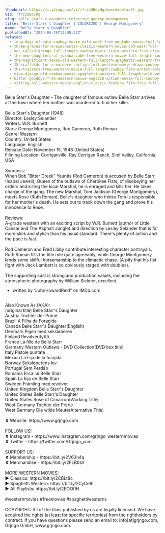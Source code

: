 ```yaml
---
thumbnail: https://i.ytimg.com/vi/rfrz3UBdvHg/maxresdefault.jpg
vid: rfrz3UBdvHg
slug: belle-starr-s-daughter-colorized-george-montgomery
title: "Belle Starr's Daughter | COLORIZED | George Montgomery"
name: "Belle Starr's Daughter"
publishedAt: "2024-06-26T13:00:52Z"
related:
  - long-days-of-hate-cowboy-movie-wild-west-free-youtube-movie-full-length-english
  - three-graves-for-a-winchester-classic-western-movie-old-west-full-length-english
  - man-called-gringo-full-length-cowboy-movie-italo-western-free-classic-movie
  - the-new-daughters-of-joshua-cabe-free-western-movie-full-length-cowboy-film
  - the-magnificent-texan-old-western-full-length-spaghetti-western-free-youtube-movie
  - 15-scaffolds-for-a-murderer-action-full-western-movie-drama-cowboy-film-english
  - the-trackers-free-western-movie-full-length-cowboy-film-ernest-borgnine-free-movies
  - viva-django-old-cowboy-movie-spaghetti-western-full-length-wild-west-full-movies
  - killer-goodbye-free-western-movie-english-action-movie-full-cowboy-film
  - sitting-bull-western-movie-english-classic-feature-film-free-full-flick-free-western-movies
---
```


Belle Starr's Daughter - The daughter of famous outlaw Belle Starr arrives at the town where her mother was murdered to find her killer.<br />
<br />
Belle Starr's Daughter (1948)<br />
Director: Lesley Selander<br />
Writers: W.R. Burnett<br />
Stars: George Montgomery, Rod Cameron, Ruth Roman<br />
Genre: Western<br />
Country: United States<br />
Language: English<br />
Release Date: November 15, 1948 (United States)<br />
Filming Location: Corriganville, Ray Corrigan Ranch, Simi Valley, California, USA<br />
<br />
Synopsis:<br />
When Bob "Bitter Creek" Yauntis (Rod Cameron) is accused by Belle Starr (Isabel Jewell), Queen of the outlaws of Cherokee Flats, of disobeying her orders and killing the local Marshal, he is enraged and kills her. He takes charge of the gang. The new Marshal, Tom Jackson (George Montgomery), meets Rose (Ruth Roman), Belle's daughter who thinks Tom is responsible for her mother's death. He sets out to track down the gang and prove his innocence to Rose.<br />
<br />
Reviews:<br />
A-grade western with an exciting script by W.R. Burnett (author of Little Caesar and The Asphalt Jungle) and direction by Lesley Selander that is far more slick and stylish than his usual standard. There's plenty of action and the pace is fast.<br />
<br />
Rod Cameron and Fred Libby contribute interesting character portrayals. Ruth Roman fills the title role quite agreeably, while George Montgomery lends some skilful horsemanship to the climactic chase. (A pity that his fist fight with Jack Lambert is so obviously staged with doubles).<br />
<br />
The supporting cast is strong and production values, including the atmospheric photography by William Sickner, excellent.<br />
- written by "JohnHowardReid" on IMDb.com<br />
<br />
Also Known As (AKA):<br />
(original title) Belle Starr's Daughter<br />
Austria Tochter der Prärie<br />
Brazil A Filha da Foragida<br />
Canada Belle Starr's Daughter(English)<br />
Denmark Pigen med seksløberen<br />
Finland Revolverityttö<br />
France La fille de Belle Starr<br />
Germany Western Outlaws - DVD Collection(DVD box title)<br />
Italy Pistole puntate<br />
Mexico La hija de la forajida<br />
Norway Seksløperens lov<br />
Portugal Sem Perdão<br />
Romania Fiica lui Belle Starr<br />
Spain La hija de Belle Starr<br />
Sweden Främling med revolver<br />
United Kingdom Belle Starr's Daughter<br />
United States Belle Starr's Daughter<br />
United States Rose of Cimarron(Working Title)<br />
West Germany Tochter der Prärie<br />
West Germany Die wilde Meute(Alternative Title)<br />
<br />
✘ Website: https://www.grjngo.com<br />
<br />
FOLLOW US!<br />
✘ Instagram - https://www.instagram.com/grjngo_westernmovies<br />
✘ Twitter - https://twitter.com/Grjngo_com<br />
<br />
SUPPORT US!<br />
✘ Membership - https://bit.ly/2V63h4q<br />
✘ Merchandise - https://bit.ly/2FLB0sV<br />
<br />
MORE WESTERN MOVIES! <br />
► Classics: https://bit.ly/2CBLt8c <br />
► Spaghetti Western: https://bit.ly/2CyCe8I <br />
► All Playlists: https://bit.ly/2EOOfIH <br />
<br />
#westernmovies #freemovies #spaghettiwesterns<br />
<br />
COPYRIGHT: All of the films published by us are legally licensed. We have acquired the rights (at least for specific territories) from the rightholders by contract. If you have questions please send an email to: info[at]grjngo.com, Grjngo GmbH, www.grjngo.com.